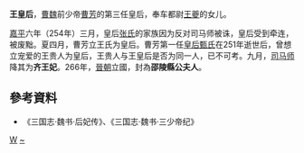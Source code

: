 '''王皇后'''，[[曹魏|曹魏]]前少帝[[曹芳|曹芳]]的第三任皇后，奉车都尉[[王夔|王夔]]的女儿。

[[嘉平_(曹魏)|嘉平]]六年（254年）三月，皇后[[张皇后_(曹魏)|张氏]]的家族因为反对司马师被诛，皇后受到牵连，被废黜。夏四月，曹芳立王氏为皇后。曹芳第一任[[懷皇后_(曹魏)|皇后甄氏]]在251年逝世后，曾想立宠爱的王贵人为皇后，王贵人与王皇后是否为同一人，已不可考。九月，[[司马师|司马师]]降其为'''齐王妃'''。266年，[[晉朝|晉朝]]立國，封為'''邵陵縣公夫人'''。
{{start box}}
{{s-before|[[张皇后_(曹魏)|张皇后]]}}
{{s-title|[[:category:曹魏皇后|曹魏皇后]]|254年}}
{{s-after|[[卞皇后_(曹髦)|卞皇后]]}}
{{end box}}

{{三國皇后}}

==參考資料==
*《三国志·魏书·后妃传》、《三国志·魏书·三少帝纪》

[[Category:曹魏废后|W]]
[[Category:王姓|~]]